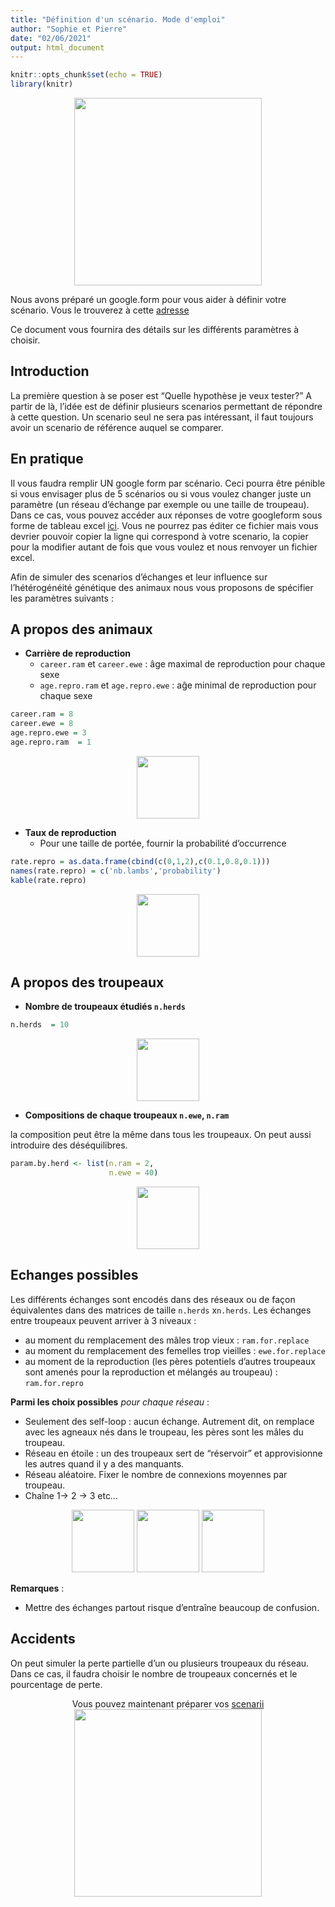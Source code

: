 ```yaml
---
title: "Définition d'un scénario. Mode d'emploi"
author: "Sophie et Pierre"
date: "02/06/2021"
output: html_document
---
```


```r
knitr::opts_chunk$set(echo = TRUE)
library(knitr)
```



  
<center>
![](genie.jpg){width=300px}
</center>

Nous avons préparé un google.form pour vous aider à définir votre scénario. Vous le trouverez à cette [adresse](https://forms.gle/RTF36fSzUB5ryzB58)

Ce document vous fournira des détails sur  les différents paramètres à choisir. 


## **Introduction**

La première question à se poser est "Quelle hypothèse je veux tester?"
A partir de là, l'idée est de définir plusieurs scenarios permettant de répondre à cette question. Un scenario seul ne sera pas intéressant, il faut toujours avoir un scenario de référence auquel se comparer. 

## **En pratique**

Il vous faudra remplir UN google form par scénario. Ceci pourra être pénible si vous envisager plus de 5  scénarios ou si vous voulez changer juste un paramètre (un réseau d'échange par exemple ou une taille de troupeau).
Dans ce cas, vous pouvez accéder aux réponses de votre googleform  sous forme de tableau excel [ici](https://docs.google.com/spreadsheets/d/188Sls7V_rV88Rlz9Pd2lA0ym15HIZL6_eLkvZl1Ddbc/edit?usp=sharing). Vous ne pourrez pas éditer ce fichier mais vous devrier pouvoir copier la ligne qui correspond à votre scenario, la copier pour la modifier autant de fois que vous voulez et nous  renvoyer un fichier excel.  






Afin de simuler des scenarios d'échanges et leur influence sur l'hétérogénéité génétique des animaux nous vous  proposons de spécifier les paramètres suivants :   


## **A propos des animaux**


  - **Carrière de reproduction**
      * `career.ram` et `career.ewe`  : âge maximal de reproduction pour chaque sexe
      * `age.repro.ram` et `age.repro.ewe` : aĝe minimal de reproduction pour chaque sexe
      

  
```r
career.ram = 8
career.ewe = 8 
age.repro.ewe = 3
age.repro.ram  = 1
``` 
  
<center>
![](choice.jpg){width=100px}
</center>


  - **Taux de reproduction**
      * Pour une taille de portée, fournir la probabilité d'occurrence
  
```r
rate.repro = as.data.frame(cbind(c(0,1,2),c(0.1,0.8,0.1)))
names(rate.repro) = c('nb.lambs','probability')
kable(rate.repro)
```

  
<center>
![](choice.jpg){width=100px}
</center>

## **A propos des troupeaux**


  - **Nombre de troupeaux étudiés `n.herds`**

```r
n.herds  = 10
```
<center>
![](choice.jpg){width=100px}
</center>


  - **Compositions de chaque troupeaux `n.ewe`, `n.ram` **
  
  la composition peut être la même dans tous les troupeaux. On peut aussi introduire des déséquilibres. 

```r
param.by.herd <- list(n.ram = 2,
                      n.ewe = 40)
```

<center>
![](choice.jpg){width=100px}
</center>







## **Echanges possibles**

Les différents échanges sont encodés dans des réseaux ou de façon équivalentes dans des matrices de taille `n.herds` x`n.herds`. 
Les échanges entre troupeaux peuvent arriver à 3 niveaux : 

  - au moment du remplacement des mâles trop vieux :  `ram.for.replace` 
  - au moment du remplacement des femelles trop vieilles : `ewe.for.replace`
  - au moment de la reproduction (les pères potentiels d'autres troupeaux sont amenés pour la reproduction et mélangés au troupeau) : `ram.for.repro`
    


**Parmi les choix possibles** *pour chaque réseau* : 

  - Seulement des self-loop : aucun échange. Autrement dit, on remplace avec les agneaux nés dans le troupeau, les pères sont  les mâles du troupeau. 
  - Réseau en étoile : un des troupeaux sert de "réservoir" et approvisionne les autres quand il y a des manquants. 
  - Réseau aléatoire. Fixer le nombre de connexions moyennes par troupeau. 
  -  Chaîne 1-> 2 -> 3 etc... 

  
<center>
![](choice.jpg){width=100px}  ![](choice.jpg){width=100px}  ![](choice.jpg){width=100px} 
</center>


**Remarques** : 

  - Mettre des échanges partout risque d'entraîne beaucoup de confusion. 
  

## **Accidents**

On peut simuler la perte partielle d'un ou plusieurs  troupeaux du réseau. Dans ce cas, il faudra choisir le nombre de troupeaux concernés et le pourcentage de perte.  


<center>
Vous pouvez maintenant préparer vos  [scenarii](https://forms.gle/RTF36fSzUB5ryzB58)
</center>

<center>
![](troupeau-vaches.jpg){width=300px} 
</center>



 
 